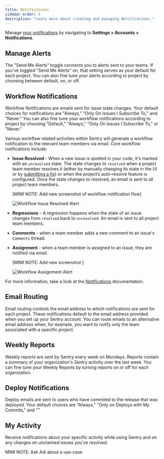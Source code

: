 ```yaml
---
title: Notifications
sidebar_order: 3
description: "Learn more about creating and managing Notifications."
---
```


Manage [your notifications](https://sentry.io/settings/account/notifications/) by navigating to **Settings > Accounts > Notifications**.

## Manage Alerts
The "Send Me Alerts" toggle connects you to alerts sent to your teams. If you've toggled "Send Me Alerts" on, that setting serves as your default for each project. You can also fine tune your alerts according to project by choosing between default, on, or off.

## Workflow Notifications
Workflow Notifications are emails sent for issue state changes. Your default choices for notifications are "Always," "Only On Issues I Subscribe To," and "Never." You can also fine tune your workflow notifications according to project by choosing "Default," "Always," "Only On Issues I Subscribe To," or "Never."

Various workflow related activities within Sentry will generate a workflow notification to the relevant team members via email. Core workflow notifications include:

- **Issue Resolved** - When a new issue is spotted in your code, it's marked with an `unresolved` state. The state changes to `resolved` when a project team member resolves it (either by manually changing its state in the UI or by [submitting a fix](/product/releases/#after-associating-commits)) or when the project’s auto-resolve feature is configured. Once the state changes to resolved, an email is sent to all project team members.

  [MIMI NOTE: Add new screenshot of workflow notification flow]

  ![Workflow Issue Resolved Alert](alerts_notifications_04.png)

- **Regressions** – A regression happens when the state of an issue changes from `resolved` back to `unresolved`. An email is sent to all project team members.

- **Comments** - when a team member adds a new comment to an issue's `Comments` thread.

- **Assignment** - when a team member is assigned to an issue, they are notified via email.

  [MIMI NOTE: Add new screenshot ]

  ![Workflow Assignment Alert](alerts_notifications_03.png)

For more information, take a look at the [Notifications](/product/alerts-notifications/notifications/) documentation.

## Email Routing
Email routing controls the email address to which notifications are sent for each project. These notifications default to the email address provided when you set up your Sentry account. You can route emails to an alternative email address when, for example, you want to notify only the team associated with a specific project.

## Weekly Reports
Weekly reports are sent by Sentry every week on Mondays. Reports contain a summary of your organization's Sentry activity over the last week. You can fine tune your Weekly Reports by turning reports on or off for each organization.

## Deploy Notifications
Deploy emails are sent to users who have commited to the release that was deployed. Your default choices are "Always," "Only on Deploys with My Commits," and ""

## My Activity
Receive notifications about your specific activity while using Sentry and on any changes on unclaimed issues you've resolved.

MIMI NOTE: Ask Adi about a use-case
